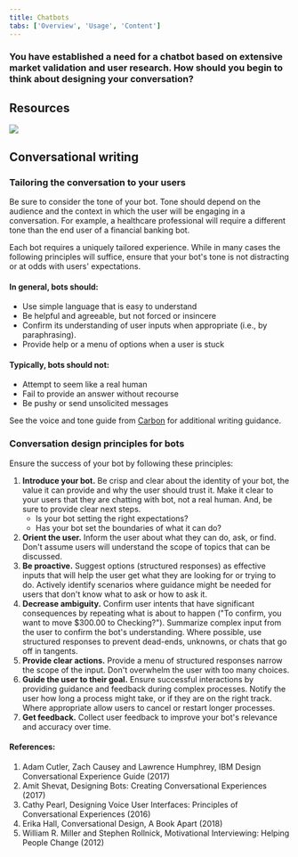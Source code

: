 ```yaml
---
title: Chatbots
tabs: ['Overview', 'Usage', 'Content']
---
```


### You have established a need for a chatbot based on extensive market validation and user research. How should you begin to think about designing your conversation?

## Resources

<Row className="tile--resource--no-margin tile--group">
<Column offsetLg="4" colLg="4" colMd="4" noGutterSm>
  <ResourceCard
    title="IBM Design for AI: Conversation"
    href="http://ai-design.eu-de.mybluemix.net/design/ai/conversation/planning"
    type="resource">

![](images/bee.svg)

  </ResourceCard>
</Column>
</Row>

## Conversational writing

### Tailoring the conversation to your users

Be sure to consider the tone of your bot. Tone should depend on the audience and the context in which the user will be engaging in a conversation. For example, a healthcare professional will require a different tone than the end user of a financial banking bot. 

Each bot requires a uniquely tailored experience. While in many cases the following principles will suffice, ensure that your bot's tone is not distracting or at odds with users' expectations.

#### In general, bots should:

- Use simple language that is easy to understand
- Be helpful and agreeable, but not forced or insincere
- Confirm its understanding of user inputs when appropriate (i.e., by paraphrasing).
- Provide help or a menu of options when a user is stuck

#### Typically, bots should not:

- Attempt to seem like a real human
- Fail to provide an answer without recourse
- Be pushy or send unsolicited messages

See the voice and tone guide from [Carbon](http://www.carbondesignsystem.com/guidelines/content/general) for additional writing guidance.

### Conversation design principles for bots

Ensure the success of your bot by following these principles:

1. **Introduce your bot.** Be crisp and clear about the identity of your bot, the value it can provide and why the user should trust it. Make it clear to your users that they are chatting with bot, not a real human. And, be sure to provide clear next steps. 
    * Is your bot setting the right expectations? 
    * Has your bot set the boundaries of what it can do?
2. **Orient the user.** Inform the user about what they can do, ask, or find. Don't assume users will understand the scope of topics that can be discussed.
3. **Be proactive.** Suggest options (structured responses) as effective inputs that will help the user get what they are looking for or trying to do. Actively identify scenarios where guidance might be needed for users that don't know what to ask or how to ask it.
4. **Decrease ambiguity.** Confirm user intents that have significant consequences by repeating what is about to happen ("To confirm, you want to move $300.00 to Checking?"). Summarize complex input from the user to confirm the bot's understanding. Where possible, use structured responses to prevent dead-ends, unknowns, or chats that go off in tangents.
5. **Provide clear actions.** Provide a menu of structured responses narrow the scope of the input. Don't overwhelm the user with too many choices.
6. **Guide the user to their goal.** Ensure successful interactions by providing guidance and feedback during complex processes. Notify the user how long a process might take, or if they are on the right track. Where appropriate allow users to cancel or restart longer processes.
7. **Get feedback.** Collect user feedback to improve your bot's relevance and accuracy over time.

#### References: 

1. Adam Cutler, Zach Causey and Lawrence Humphrey, IBM Design Conversational Experience Guide (2017)
2. Amit Shevat, Designing Bots: Creating Conversational Experiences (2017)
3. Cathy Pearl, Designing Voice User Interfaces: Principles of Conversational Experiences (2016)
4. Erika Hall, Conversational Design, A Book Apart (2018)
5. William R. Miller and Stephen Rollnick, Motivational Interviewing: Helping People Change (2012)
